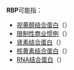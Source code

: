 '''RBP'''可能指：
* [[视黄醇结合蛋白|视黄醇结合蛋白]]（{{lang-en|retinol-binding protein}}）
* [[限制性商业惯例|限制性商业惯例]]（{{lang-en|restrictive business practice}}）
* [[肾素结合蛋白|肾素结合蛋白]]（{{lang-en|renin-binding protein}}）
* [[核黄素结合蛋白|核黄素结合蛋白]]（{{lang-en|riboflavin-binding protein}}）
* [[RNA结合蛋白|RNA结合蛋白]]（{{lang-en|RNA-binding protein}}）
{{disambig}}